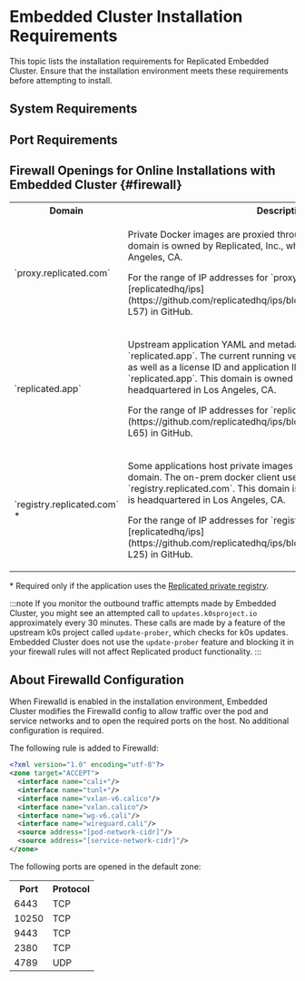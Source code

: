 
# Embedded Cluster Installation Requirements

This topic lists the installation requirements for Replicated Embedded Cluster. Ensure that the installation environment meets these requirements before attempting to install.

## System Requirements

<EmbeddedClusterRequirements/>

## Port Requirements

<EmbeddedClusterPortRequirements/>

## Firewall Openings for Online Installations with Embedded Cluster {#firewall}

<FirewallOpeningsIntro/>

<table>
  <tr>
      <th width="50%">Domain</th>
      <th>Description</th>
  </tr>
  <tr>
      <td>`proxy.replicated.com`</td>
      <td><p>Private Docker images are proxied through `proxy.replicated.com`. This domain is owned by Replicated, Inc., which is headquartered in Los Angeles, CA.</p><p>For the range of IP addresses for `proxy.replicated.com`, see [replicatedhq/ips](https://github.com/replicatedhq/ips/blob/main/ip_addresses.json#L52-L57) in GitHub.</p></td>
  </tr>
  <tr>
      <td>`replicated.app`</td>
      <td><p>Upstream application YAML and metadata is pulled from `replicated.app`. The current running version of the application (if any), as well as a license ID and application ID to authenticate, are all sent to `replicated.app`. This domain is owned by Replicated, Inc., which is headquartered in Los Angeles, CA.</p><p>For the range of IP addresses for `replicated.app`, see [replicatedhq/ips](https://github.com/replicatedhq/ips/blob/main/ip_addresses.json#L60-L65) in GitHub.</p></td>
  </tr>
  <tr>
      <td>`registry.replicated.com` &#42;</td>
      <td><p>Some applications host private images in the Replicated registry at this domain. The on-prem docker client uses a license ID to authenticate to `registry.replicated.com`. This domain is owned by Replicated, Inc which is headquartered in Los Angeles, CA.</p><p> For the range of IP addresses for `registry.replicated.com`, see [replicatedhq/ips](https://github.com/replicatedhq/ips/blob/main/ip_addresses.json#L20-L25) in GitHub.</p></td>
  </tr>
</table>

&#42; Required only if the application uses the [Replicated private registry](/vendor/private-images-replicated).

:::note
If you monitor the outbound traffic attempts made by Embedded Cluster, you might see an attempted call to `updates.k0sproject.io` approximately every 30 minutes. These calls are made by a feature of the upstream k0s project called `update-prober`, which checks for k0s updates. Embedded Cluster does not use the `update-prober` feature and blocking it in your firewall rules will not affect Replicated product functionality.
:::

## About Firewalld Configuration

When Firewalld is enabled in the installation environment, Embedded Cluster modifies the Firewalld config to allow traffic over the pod and service networks and to open the required ports on the host. No additional configuration is required.

The following rule is added to Firewalld:

```xml
<?xml version="1.0" encoding="utf-8"?>
<zone target="ACCEPT">
  <interface name="cali+"/>
  <interface name="tunl+"/>
  <interface name="vxlan-v6.calico"/>
  <interface name="vxlan.calico"/>
  <interface name="wg-v6.cali"/>
  <interface name="wireguard.cali"/>
  <source address="[pod-network-cidr]"/>
  <source address="[service-network-cidr]"/>
</zone>
```

The following ports are opened in the default zone:

<table>
<tr>
  <th>Port</th>
  <th>Protocol</th>
</tr>
<tr>
  <td>6443</td>
  <td>TCP</td>
</tr>
<tr>
  <td>10250</td>
  <td>TCP</td>
</tr>
<tr>
  <td>9443</td>
  <td>TCP</td>
</tr>
<tr>
  <td>2380</td>
  <td>TCP</td>
</tr>
<tr>
  <td>4789</td>
  <td>UDP</td>
</tr>
</table>

